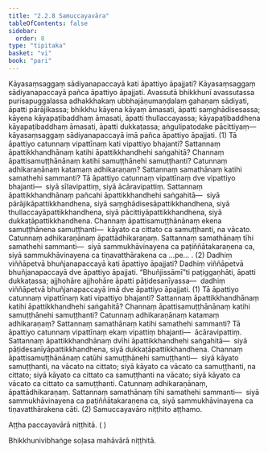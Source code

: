 ```yaml
---
title: "2.2.8 Samuccayavāra"
tableOfContents: false
sidebar:
  order: 8
type: "tipitaka"
basket: "vi"
book: "pari"
---
```



<DynamicBreadcrumb />

<Division number="256" book="pari" bookNo="5" page="155">

<Paragraph number="1070" book="pari">
Kāyasaṃsaggaṃ sādiyanapaccayā kati āpattiyo āpajjati? Kāyasaṃsaggaṃ sādiyanapaccayā pañca āpattiyo āpajjati. Avassutā bhikkhunī avassutassa purisapuggalassa adhakkhakaṃ ubbhajāṇumaṇḍalaṃ gahaṇaṃ sādiyati, āpatti pārājikassa; bhikkhu kāyena kāyaṃ āmasati, āpatti saṃghādisesassa; kāyena kāyapaṭibaddhaṃ āmasati, āpatti thullaccayassa; kāyapaṭibaddhena kāyapaṭibaddhaṃ āmasati, āpatti dukkaṭassa; aṅgulipatodake pācittiyaṃ—  kāyasaṃsaggaṃ sādiyanapaccayā imā pañca āpattiyo āpajjati. (1)
</Paragraph>

<Paragraph number="1071" book="pari">
Tā āpattiyo catunnaṃ vipattīnaṃ kati vipattiyo bhajanti? Sattannaṃ āpattikkhandhānaṃ katihi āpattikkhandhehi saṅgahitā? Channaṃ āpattisamuṭṭhānānaṃ katihi samuṭṭhānehi samuṭṭhanti? Catunnaṃ adhikaraṇānaṃ katamaṃ adhikaraṇaṃ? Sattannaṃ samathānaṃ katihi samathehi sammanti? Tā āpattiyo catunnaṃ vipattīnaṃ dve vipattiyo bhajanti—  siyā sīlavipattiṃ, siyā ācāravipattiṃ. Sattannaṃ āpattikkhandhānaṃ pañcahi āpattikkhandhehi saṅgahitā—  siyā pārājikāpattikkhandhena, siyā saṃghādisesāpattikkhandhena, siyā thullaccayāpattikkhandhena, siyā pācittiyāpattikkhandhena, siyā dukkaṭāpattikkhandhena. Channaṃ āpattisamuṭṭhānānaṃ ekena samuṭṭhānena samuṭṭhanti—  kāyato ca cittato ca samuṭṭhanti, na vācato. Catunnaṃ adhikaraṇānaṃ āpattādhikaraṇaṃ. Sattannaṃ samathānaṃ tīhi samathehi sammanti—  siyā sammukhāvinayena ca paṭiññātakaraṇena ca, siyā sammukhāvinayena ca tiṇavatthārakena ca …pe… . (2)
</Paragraph>

<Paragraph number="1072" book="pari">
Dadhiṃ viññāpetvā bhuñjanapaccayā kati āpattiyo āpajjati? Dadhiṃ viññāpetvā bhuñjanapaccayā dve āpattiyo āpajjati. “Bhuñjissāmī”ti paṭiggaṇhāti, āpatti dukkaṭassa; ajjhohāre ajjhohāre āpatti pāṭidesanīyassa—  dadhiṃ viññāpetvā bhuñjanapaccayā imā dve āpattiyo āpajjati. (1)
</Paragraph>

<Paragraph number="1073" book="pari">
Tā āpattiyo catunnaṃ vipattīnaṃ kati vipattiyo bhajanti? Sattannaṃ āpattikkhandhānaṃ katihi āpattikkhandhehi saṅgahitā? Channaṃ āpattisamuṭṭhānānaṃ katihi samuṭṭhānehi samuṭṭhanti? Catunnaṃ adhikaraṇānaṃ katamaṃ adhikaraṇaṃ? Sattannaṃ samathānaṃ katihi samathehi sammanti? Tā āpattiyo catunnaṃ vipattīnaṃ ekaṃ vipattiṃ bhajanti—  ācāravipattiṃ. Sattannaṃ āpattikkhandhānaṃ dvīhi āpattikkhandhehi saṅgahitā—  siyā pāṭidesanīyāpattikkhandhena, siyā dukkaṭāpattikkhandhena. Channaṃ āpattisamuṭṭhānānaṃ catūhi samuṭṭhānehi samuṭṭhanti—  siyā kāyato samuṭṭhanti, na vācato na cittato; siyā kāyato ca vācato ca samuṭṭhanti, na cittato; siyā kāyato ca cittato ca samuṭṭhanti na vācato; siyā kāyato ca vācato ca cittato ca samuṭṭhanti. Catunnaṃ adhikaraṇānaṃ, āpattādhikaraṇaṃ. Sattannaṃ samathānaṃ tīhi samathehi sammanti—  siyā sammukhāvinayena ca paṭiññātakaraṇena ca, siyā sammukhāvinayena ca tiṇavatthārakena cāti. (2)

</Paragraph>
</Division>

<Paragraph number="1074" type="center" book="pari">
Samuccayavāro niṭṭhito aṭṭhamo.

  
Aṭṭha paccayavārā niṭṭhitā. ( )



</Paragraph>

<Paragraph number="1075" type="center" book="pari">
Bhikkhunivibhaṅge soḷasa mahāvārā niṭṭhitā.
</Paragraph>